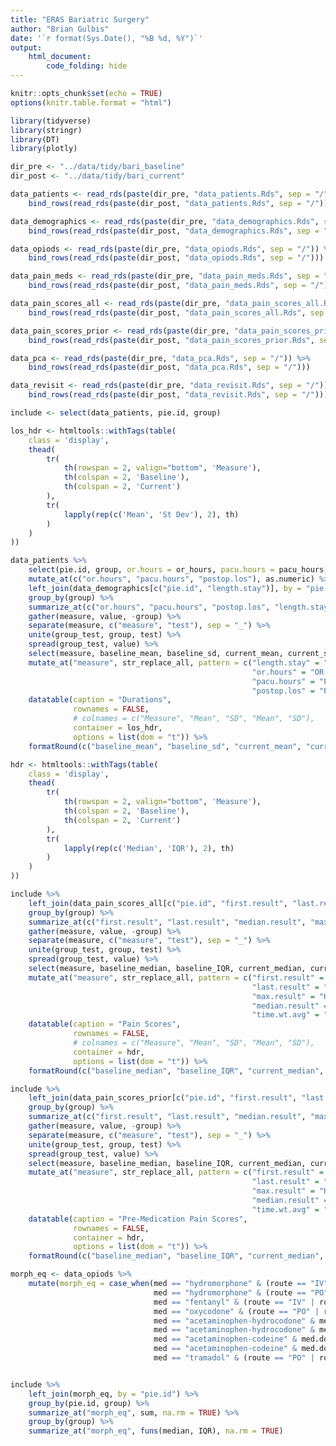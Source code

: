 ```yaml
---
title: "ERAS Bariatric Surgery"
author: "Brian Gulbis"
date: '`r format(Sys.Date(), "%B %d, %Y")`'
output: 
    html_document:
        code_folding: hide
---
```


```r
knitr::opts_chunk$set(echo = TRUE)
options(knitr.table.format = "html")
```

```r
library(tidyverse)
library(stringr)
library(DT)
library(plotly)

dir_pre <- "../data/tidy/bari_baseline"
dir_post <- "../data/tidy/bari_current"

data_patients <- read_rds(paste(dir_pre, "data_patients.Rds", sep = "/")) %>%
    bind_rows(read_rds(paste(dir_post, "data_patients.Rds", sep = "/")))

data_demographics <- read_rds(paste(dir_pre, "data_demographics.Rds", sep = "/")) %>%
    bind_rows(read_rds(paste(dir_post, "data_demographics.Rds", sep = "/")))

data_opiods <- read_rds(paste(dir_pre, "data_opiods.Rds", sep = "/")) %>%
    bind_rows(read_rds(paste(dir_post, "data_opiods.Rds", sep = "/")))

data_pain_meds <- read_rds(paste(dir_pre, "data_pain_meds.Rds", sep = "/")) %>%
    bind_rows(read_rds(paste(dir_post, "data_pain_meds.Rds", sep = "/")))

data_pain_scores_all <- read_rds(paste(dir_pre, "data_pain_scores_all.Rds", sep = "/")) %>%
    bind_rows(read_rds(paste(dir_post, "data_pain_scores_all.Rds", sep = "/")))

data_pain_scores_prior <- read_rds(paste(dir_pre, "data_pain_scores_prior.Rds", sep = "/")) %>%
    bind_rows(read_rds(paste(dir_post, "data_pain_scores_prior.Rds", sep = "/")))

data_pca <- read_rds(paste(dir_pre, "data_pca.Rds", sep = "/")) %>%
    bind_rows(read_rds(paste(dir_post, "data_pca.Rds", sep = "/")))

data_revisit <- read_rds(paste(dir_pre, "data_revisit.Rds", sep = "/")) %>%
    bind_rows(read_rds(paste(dir_post, "data_revisit.Rds", sep = "/")))

include <- select(data_patients, pie.id, group)

```

```r
los_hdr <- htmltools::withTags(table(
    class = 'display',
    thead(
        tr(
            th(rowspan = 2, valign="bottom", 'Measure'),
            th(colspan = 2, 'Baseline'),
            th(colspan = 2, 'Current')
        ),
        tr(
            lapply(rep(c('Mean', 'St Dev'), 2), th)
        )
    )
))

data_patients %>%
    select(pie.id, group, or.hours = or_hours, pacu.hours = pacu_hours, postop.los = postop_los) %>%
    mutate_at(c("or.hours", "pacu.hours", "postop.los"), as.numeric) %>%
    left_join(data_demographics[c("pie.id", "length.stay")], by = "pie.id") %>% 
    group_by(group) %>%
    summarize_at(c("or.hours", "pacu.hours", "postop.los", "length.stay"), funs(mean, sd), na.rm = TRUE) %>%
    gather(measure, value, -group) %>%
    separate(measure, c("measure", "test"), sep = "_") %>%
    unite(group_test, group, test) %>%
    spread(group_test, value) %>%
    select(measure, baseline_mean, baseline_sd, current_mean, current_sd) %>%
    mutate_at("measure", str_replace_all, pattern = c("length.stay" = "Length of Stay (days)",
                                                      "or.hours" = "OR Duration (hours)",
                                                      "pacu.hours" = "PACU Duration (hours)",
                                                      "postop.los" = "Post-Op LOS (days)")) %>%
    datatable(caption = "Durations",
              rownames = FALSE,
              # colnames = c("Measure", "Mean", "SD", "Mean", "SD"),
              container = los_hdr,
              options = list(dom = "t")) %>%
    formatRound(c("baseline_mean", "baseline_sd", "current_mean", "current_sd"), 1)
```

```r
hdr <- htmltools::withTags(table(
    class = 'display',
    thead(
        tr(
            th(rowspan = 2, valign="bottom", 'Measure'),
            th(colspan = 2, 'Baseline'),
            th(colspan = 2, 'Current')
        ),
        tr(
            lapply(rep(c('Median', 'IQR'), 2), th)
        )
    )
))

include %>%
    left_join(data_pain_scores_all[c("pie.id", "first.result", "last.result", "median.result", "max.result", "time.wt.avg")], by = "pie.id") %>%
    group_by(group) %>%
    summarize_at(c("first.result", "last.result", "median.result", "max.result", "time.wt.avg"), funs(median, IQR), na.rm = TRUE) %>%
    gather(measure, value, -group) %>%
    separate(measure, c("measure", "test"), sep = "_") %>%
    unite(group_test, group, test) %>%
    spread(group_test, value) %>%
    select(measure, baseline_median, baseline_IQR, current_median, current_IQR) %>%
    mutate_at("measure", str_replace_all, pattern = c("first.result" = "First Pain Score",
                                                      "last.result" = "Last Pain Score",
                                                      "max.result" = "Highest Pain Score",
                                                      "median.result" = "Median Pain Score",
                                                      "time.wt.avg" = "Time-Weighted Avg Pain Score")) %>%
    datatable(caption = "Pain Scores",
              rownames = FALSE,
              # colnames = c("Measure", "Mean", "SD", "Mean", "SD"),
              container = hdr,
              options = list(dom = "t")) %>%
    formatRound(c("baseline_median", "baseline_IQR", "current_median", "current_IQR"), 1)
```

```r
include %>%
    left_join(data_pain_scores_prior[c("pie.id", "first.result", "last.result", "median.result", "max.result", "time.wt.avg")], by = "pie.id") %>%
    group_by(group) %>%
    summarize_at(c("first.result", "last.result", "median.result", "max.result", "time.wt.avg"), funs(median, IQR), na.rm = TRUE) %>%
    gather(measure, value, -group) %>%
    separate(measure, c("measure", "test"), sep = "_") %>%
    unite(group_test, group, test) %>%
    spread(group_test, value) %>%
    select(measure, baseline_median, baseline_IQR, current_median, current_IQR) %>%
    mutate_at("measure", str_replace_all, pattern = c("first.result" = "First Pain Score",
                                                      "last.result" = "Last Pain Score",
                                                      "max.result" = "Highest Pain Score",
                                                      "median.result" = "Median Pain Score",
                                                      "time.wt.avg" = "Time-Weighted Avg Pain Score")) %>%
    datatable(caption = "Pre-Medication Pain Scores",
              rownames = FALSE,
              container = hdr,
              options = list(dom = "t")) %>%
    formatRound(c("baseline_median", "baseline_IQR", "current_median", "current_IQR"), 1)
```

```r

morph_eq <- data_opiods %>%
    mutate(morph_eq = case_when(med == "hydromorphone" & (route == "IV" | route == "IVP") ~ med.dose * 0.4,
                                med == "hydromorphone" & (route == "PO" | route == "NG") ~ med.dose / 0.8,
                                med == "fentanyl" & (route == "IV" | route == "IVP") ~ med.dose * 0.1,
                                med == "oxycodone" & (route == "PO" | route == "NG") ~ med.dose / 2.5,
                                med == "acetaminophen-hydrocodone" & med.dose.units == "mL" ~ med.dose * 10 / 15 / 2.5,
                                med == "acetaminophen-hydrocodone" & med.dose.units == "mg" ~ med.dose / 2.5,
                                med == "acetaminophen-codeine" & med.dose.units == "mL" ~ med.dose * 12 / 5 / 6,
                                med == "acetaminophen-codeine" & med.dose.units == "mg" ~ med.dose / 6,
                                med == "tramadol" & (route == "PO" | route == "NG") ~ med.dose / 25))


include %>%
    left_join(morph_eq, by = "pie.id") %>%
    group_by(pie.id, group) %>%
    summarize_at("morph_eq", sum, na.rm = TRUE) %>%
    group_by(group) %>%
    summarize_at("morph_eq", funs(median, IQR), na.rm = TRUE)

```

